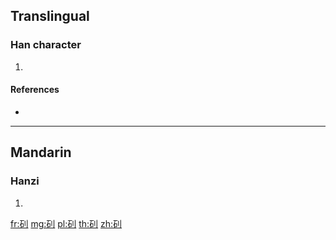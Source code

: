 {{character info/new}}
==Translingual==

===Han character===
{{Han char|rn=112|rad=石|as=02|sn=7|four=|canj=MRLN}}

# {{defn|Han|sort=石02}}

====References====
* {{Han ref|kx=0827.080|dkj=24033|hdz=42417.040|uh=77F5|ud=30709}}

----

==Mandarin==

===Hanzi===
{{cmn-hanzi|pin=[[qì]] ([[qi4]])|wg=ch'i<sup>4</sup>}}

# {{defn|lang=cmn|sort=石02}}

[[fr:矵]]
[[mg:矵]]
[[pl:矵]]
[[th:矵]]
[[zh:矵]]
